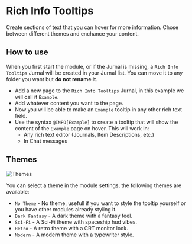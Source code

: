 
# Rich Info Tooltips

<ModuleInfo/>

Create sections of text that you can hover for more information. Chose between different themes and enchance your content.

## How to use

When you first start the module, or if the Jurnal is missing, a `Rich Info Tooltips` Jurnal will be created in your Jurnal list. You can move it to any folder you want but **do not rename it**.

- Add a new page to the `Rich Info Tooltips` Jurnal, in this example we will call it `Example`.
- Add whatever content you want to the page.
- Now you will be able to make an `Example` tooltip in any other rich text field.
- Use the syntax `@INFO[Example]` to create a tooltip that will show the content of the `Example` page on hover. This will work in:
    - Any rich text editor (Journals, Item Descriptions, etc.)
    - In Chat messages

## Themes
<Image src="/images/rich-info-tooltips/theme.png" alt="Themes" className={styles.wikiImage}/>

You can select a theme in the module settings, the following themes are available:

- `No Theme` - No theme, usefull if you want to style the tooltip yourself or you have other modules already styling it.
- `Dark Fantasy` - A dark theme with a fantasy feel.
- `Sci-Fi` - A Sci-Fi theme with spaceship hud vibes.
- `Retro` - A retro theme with a CRT monitor look.
- `Modern` - A modern theme with a typewriter style.